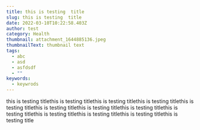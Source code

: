 ```yaml
---
title: this is testing  title
slug: this is testing  title
date: 2022-03-10T10:22:58.403Z
author: test
category: Health
thumbnail: attachment_1644885136.jpeg
thumbnailText: thumbnail text
tags:
  - abc
  - asd
  - asfdsdf
  - ""
keywords:
  - keywrods
---
```

this is testing  titlethis is testing  titlethis is testing  titlethis is testing  titlethis is testing  titlethis is testing  titlethis is testing  titlethis is testing  titlethis is testing  titlethis is testing  titlethis is testing  titlethis is testing  titlethis is testing  title